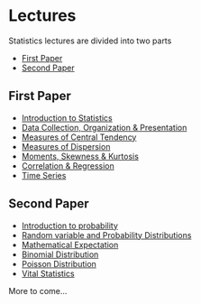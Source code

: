 # Lectures

Statistics lectures are divided into two parts

- [First Paper](#/first-paper)
- [Second Paper](#/second-paper)

## First Paper

- [Introduction to Statistics](slide/01-stat-intro.html)
- [Data Collection, Organization & Presentation](slide/02-data-collection-organization-presentation.html)
- [Measures of Central Tendency](slide/03-central-tendency.html)
- [Measures of Dispersion](slide/04-dispersion.html)
- [Moments, Skewness & Kurtosis](slide/05-moments-skewness-kurtosis.html)
- [Correlation & Regression](slide/06-correlation-regression.html)
- [Time Series](slide/07-time_series.html)

## Second Paper

- [ Introduction to probability](slide/01-probability-intro.html)
- [Random variable and Probability Distributions](slide/02-random-variable.html)
- [Mathematical Expectation](slide/03-expectation.html)
- [Binomial Distribution](slide/04-binomial_dist.html)
- [Poisson Distribution](slide/05-poisson_dist.html)
- [Vital Statistics](slide/09-vital-stat.html)

More to come...
